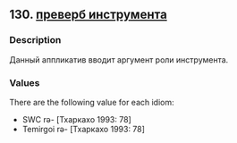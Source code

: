 ## 130. <a href =  'https://agricolamz.github.io/The_Circassian_Isoglosses_Database/130.html'>преверб инструмента</a>
### Description

Данный аппликатив вводит аргумент роли инструмента.

### Values
There are the following value for each idiom:

* SWC  rə- [Тхаркахо 1993: 78] 
* Temirgoi  rə- [Тхаркахо 1993: 78] 

